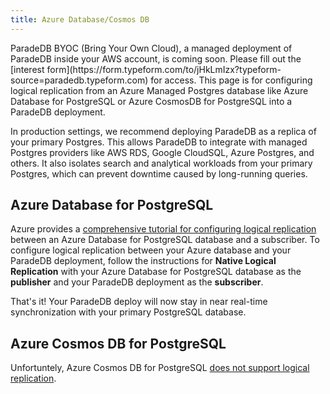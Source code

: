 ```yaml
---
title: Azure Database/Cosmos DB
---
```


<Note>
  ParadeDB BYOC (Bring Your Own Cloud), a managed deployment of ParadeDB inside
  your AWS account, is coming soon. Please fill out the [interest
  form](https://form.typeform.com/to/jHkLmIzx?typeform-source=paradedb.typeform.com)
  for access.
</Note>

<Info>
  This page is for configuring logical replication from an Azure Managed
  Postgres database like Azure Database for PostgreSQL or Azure CosmosDB for
  PostgreSQL into a ParadeDB deployment.
</Info>

In production settings, we recommend deploying ParadeDB as a replica of your primary Postgres. This allows ParadeDB to
integrate with managed Postgres providers like AWS RDS, Google CloudSQL, Azure Postgres, and others. It also isolates
search and analytical workloads from your primary Postgres, which can prevent downtime caused by long-running queries.

## Azure Database for PostgreSQL

Azure provides a [comprehensive tutorial for configuring logical replication](https://learn.microsoft.com/en-us/azure/postgresql/flexible-server/concepts-logical) between an Azure
Database for PostgreSQL database and a subscriber. To configure logical replication between your Azure database and your ParadeDB deployment, follow the instructions for
**Native Logical Replication** with your Azure Database for PostgreSQL database as the **publisher** and your ParadeDB deployment as the **subscriber**.

That's it! Your ParadeDB deploy will now stay in near real-time synchronization with your primary PostgreSQL database.

## Azure Cosmos DB for PostgreSQL

Unfortuntely, Azure Cosmos DB for PostgreSQL [does not support logical replication](https://learn.microsoft.com/en-us/answers/questions/1193391/does-azure-cosmos-db-for-postgresql-support-logica).
